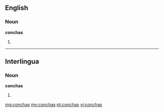 ==English==

===Noun===
'''conchas'''

# {{plural of|[[concha]]}}

----

==Interlingua==

===Noun===
'''conchas'''

# {{plural of|[[concha]]|lang=ia}}

[[mg:conchas]]
[[my:conchas]]
[[pt:conchas]]
[[vi:conchas]]